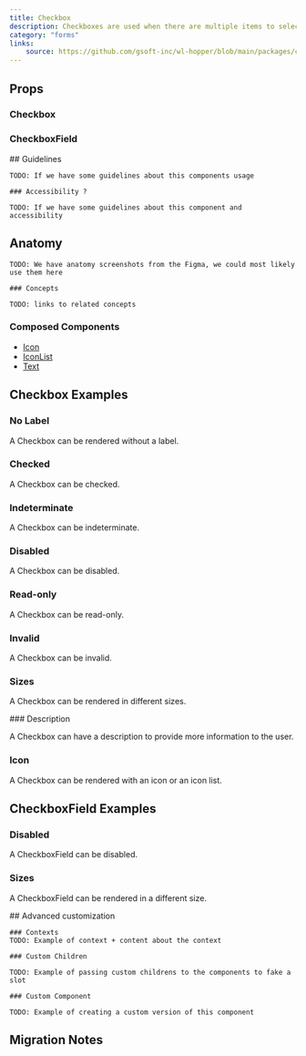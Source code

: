 ```yaml
---
title: Checkbox
description: Checkboxes are used when there are multiple items to select in a list. Users can select zero, one, or any number of items.
category: "forms"
links:
    source: https://github.com/gsoft-inc/wl-hopper/blob/main/packages/components/src/checkbox/src/Checkbox.tsx
---
```


<Example src="checkbox/docs/checkbox/preview" isOpen />

## Props

### Checkbox

<PropTable component="Checkbox" />

### CheckboxField

<PropTable component="CheckboxField" />

<FeatureFlag flag="next">
    ## Guidelines

    TODO: If we have some guidelines about this components usage

    ### Accessibility ?

    TODO: If we have some guidelines about this component and accessibility
</FeatureFlag>

## Anatomy

<FeatureFlag flag="rc">

    TODO: We have anatomy screenshots from the Figma, we could most likely use them here

    ### Concepts

    TODO: links to related concepts
</FeatureFlag>

### Composed Components

- [Icon](./Icon)
- [IconList](./IconList)
- [Text](./Text)

## Checkbox Examples

### No Label

A Checkbox can be rendered without a label.

<Example src="checkbox/docs/checkbox/nolabel"/>

### Checked

A Checkbox can be checked.

<Example src="checkbox/docs/checkbox/checked"/>

### Indeterminate

A Checkbox can be indeterminate.

<Example src="checkbox/docs/checkbox/indeterminate"/>

### Disabled

A Checkbox can be disabled.

<Example src="checkbox/docs/checkbox/disabled" />

### Read-only

A Checkbox can be read-only.

<Example src="checkbox/docs/checkbox/readonly" />

### Invalid

A Checkbox can be invalid.

<Example src="checkbox/docs/checkbox/invalid"/>

### Sizes

A Checkbox can be rendered in different sizes.

<Example src="checkbox/docs/checkbox/size"/>
### Description

A Checkbox can have a description to provide more information to the user.

<Example src="checkbox/docs/checkbox/description" />

### Icon

A Checkbox can be rendered with an icon or an icon list.

<Example src="checkbox/docs/checkbox/icons"/>

## CheckboxField Examples

### Disabled

A CheckboxField can be disabled.

<Example src="checkbox/docs/checkboxfield/disabled"/>

### Sizes

A CheckboxField can be rendered in a different size.

<Example src="checkbox/docs/checkboxfield/size"/>

<FeatureFlag flag="next">
    ## Advanced customization

    ### Contexts
    TODO: Example of context + content about the context

    ### Custom Children

    TODO: Example of passing custom childrens to the components to fake a slot

    ### Custom Component

    TODO: Example of creating a custom version of this component
</FeatureFlag>

## Migration Notes

<MigrateGuide src="checkbox/docs/migration-notes-checkbox" />
